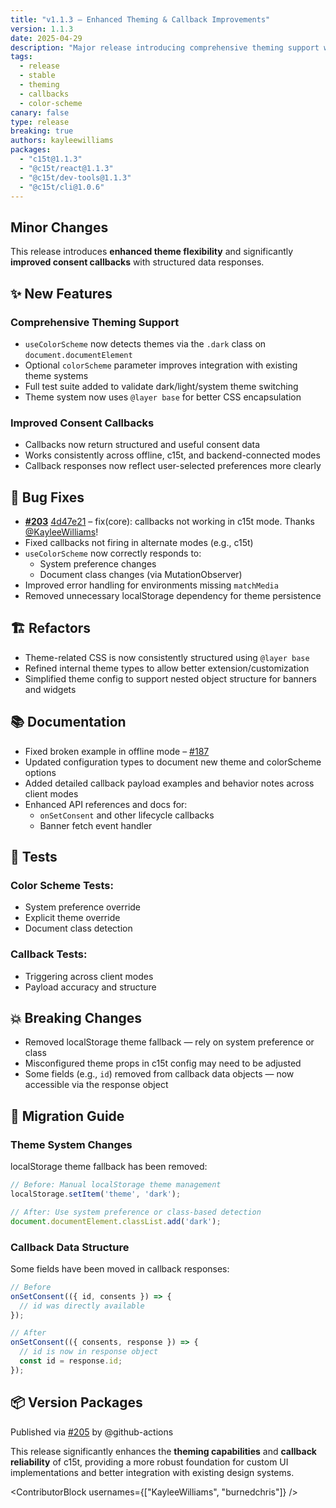 ```yaml
---
title: "v1.1.3 — Enhanced Theming & Callback Improvements"
version: 1.1.3
date: 2025-04-29
description: "Major release introducing comprehensive theming support with dark/light/system detection, improved consent callbacks with structured data, and enhanced color scheme integration. Includes breaking changes for theme system and callback data structure."
tags:
  - release
  - stable
  - theming
  - callbacks
  - color-scheme
canary: false
type: release
breaking: true
authors: kayleewilliams
packages:
  - "c15t@1.1.3"
  - "@c15t/react@1.1.3"
  - "@c15t/dev-tools@1.1.3"
  - "@c15t/cli@1.0.6"
---
```


## Minor Changes

This release introduces **enhanced theme flexibility** and significantly **improved consent callbacks** with structured data responses.

## ✨ New Features

### Comprehensive Theming Support

- `useColorScheme` now detects themes via the `.dark` class on `document.documentElement`
- Optional `colorScheme` parameter improves integration with existing theme systems
- Full test suite added to validate dark/light/system theme switching
- Theme system now uses `@layer base` for better CSS encapsulation

### Improved Consent Callbacks

- Callbacks now return structured and useful consent data
- Works consistently across offline, c15t, and backend-connected modes
- Callback responses now reflect user-selected preferences more clearly

## 🐛 Bug Fixes

- **[#203](https://github.com/c15t/c15t/issues/203)** [4d47e21](https://github.com/c15t/c15t/commit/4d47e2109bfc894f1666b19f4ff40d7398f10c57) – fix(core): callbacks not working in c15t mode. Thanks [@KayleeWilliams](https://github.com/KayleeWilliams)!
- Fixed callbacks not firing in alternate modes (e.g., c15t)
- `useColorScheme` now correctly responds to:
  - System preference changes
  - Document class changes (via MutationObserver)
- Improved error handling for environments missing `matchMedia`
- Removed unnecessary localStorage dependency for theme persistence

## 🏗️ Refactors

- Theme-related CSS is now consistently structured using `@layer base`
- Refined internal theme types to allow better extension/customization
- Simplified theme config to support nested object structure for banners and widgets

## 📚 Documentation

- Fixed broken example in offline mode – [#187](https://github.com/c15t/c15t/issues/187)
- Updated configuration types to document new theme and colorScheme options
- Added detailed callback payload examples and behavior notes across client modes
- Enhanced API references and docs for:
  - `onSetConsent` and other lifecycle callbacks
  - Banner fetch event handler

## 🧪 Tests

### Color Scheme Tests:
- System preference override
- Explicit theme override
- Document class detection

### Callback Tests:
- Triggering across client modes
- Payload accuracy and structure

## 💥 Breaking Changes

- Removed localStorage theme fallback — rely on system preference or class
- Misconfigured theme props in c15t config may need to be adjusted
- Some fields (e.g., `id`) removed from callback data objects — now accessible via the response object

## 🔄 Migration Guide

### Theme System Changes
localStorage theme fallback has been removed:
```js
// Before: Manual localStorage theme management
localStorage.setItem('theme', 'dark');

// After: Use system preference or class-based detection
document.documentElement.classList.add('dark');
```

### Callback Data Structure
Some fields have been moved in callback responses:
```js
// Before
onSetConsent(({ id, consents }) => {
  // id was directly available
});

// After
onSetConsent(({ consents, response }) => {
  // id is now in response object
  const id = response.id;
});
```

## 📦 Version Packages

Published via [#205](https://github.com/c15t/c15t/pull/205) by @github-actions

This release significantly enhances the **theming capabilities** and **callback reliability** of c15t, providing a more robust foundation for custom UI implementations and better integration with existing design systems.

<ContributorBlock usernames={["KayleeWilliams", "burnedchris"]} />
